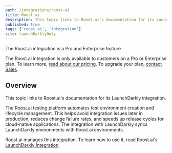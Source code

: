 ```yaml
---
path: /integrations/roost-ai
title: Roost.ai
description: This topic links to Roost.ai's documentation for its LaunchDarkly integration.
published: true
tags: ['roost.ai', 'integration']
site: launchDarklyOnly
---
```


<Callout intent="primary">
<CalloutTitle>The Roost.ai integration is a Pro and Enterprise feature</CalloutTitle>
<CalloutDescription>

The Roost.ai integration is only available to customers on a Pro or Enterprise plan. To learn more, [read about our pricing](https://launchdarkly.com/pricing/). To upgrade your plan, [contact Sales](https://launchdarkly.com/contact-sales/).

</CalloutDescription>
</Callout>

## Overview

This topic links to Roost.ai's documentation for its LaunchDarkly integration.

The Roost.ai testing platform automates test environment creation and lifecycle management. This helps avoid integration issues later in production, reduces change failure rates, and speeds up release cycles for cloud-native applications. The integration with LaunchDarkly syncs LaunchDarkly environments with Roost.ai environments.

Roost.ai manages this integration. To learn how to use it, read Roost.ai's [LaunchDarkly Integration](https://zbio.atlassian.net/wiki/spaces/RFD/pages/1748500481/Roost+LaunchDarkly+Integration).

